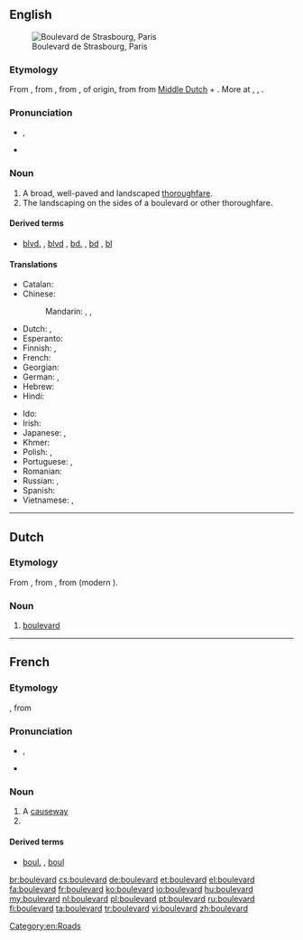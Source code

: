 {{also|Boulevard}}
==English==
[[Image:Paris boulevard de strasbourg.jpg|thumb|Boulevard de Strasbourg, Paris]]

===Etymology===
From {{etyl|fr}} {{term|boulevard|lang=fr}}, from {{etyl|frm}} {{term|boulevard|lang=frm}}, from {{etyl|fro}} {{term|bollevart||promenade, avenue, rampart|lang=fro}}, of {{etyl|gem}} origin, from {{etyl|dum}} {{term|bollewerc/bolwerc||[[bulwark]], [[bastion]]|lang=dum}} from [[Middle Dutch]] {{term|bole|bole, bolle|bole, plank|lang=dum}} + {{term|werk||work, construction|lang=dum}}. More at {{term|bole|lang=en}}, {{term|work|lang=en}}, {{term|bulwark|lang=en}}.

===Pronunciation===
* {{a|RP}} {{IPA|/ˈbuː.ləˌvɑː(ɹ)d/}}, {{X-SAMPA|/"bu:.l@.vA:(r)d/}}
* {{a|US}} {{IPA|/ˈbʊlɨvɑɹd/}}

===Noun===
{{en-noun}}

# A broad, well-paved and landscaped [[thoroughfare]].
# The landscaping on the sides of a boulevard or other thoroughfare.

====Derived terms====
* {{sense|abbreviation}} [[blvd.]] , [[blvd]] , [[bd.]] , [[bd]] , [[bl]]

====Translations====
{{trans-top|broad, landscaped thoroughfare}}
* Catalan: {{t-|ca|bulevard|m}}
* Chinese:
*: Mandarin: {{t|cmn|林蔭大道|sc=Hani}}, {{t|cmn|林荫大道|tr=línyīndàdào|sc=Hani}}, {{t-|cmn|大道|tr=dàdào|sc=Hani}}
* Dutch: {{t-|nl|hoofdweg|m}}, {{t+|nl|boulevard|m}}
* Esperanto: {{t-|eo|bulvardo}}
* Finnish: {{t+|fi|bulevardi}}, {{t+|fi|puistokatu}}
* French: {{t+|fr|boulevard|m}}
* Georgian: {{t-|ka|ბულვარი|tr=bulvari|sc=Geor}}
* German: {{t+|de|Boulevard|m}}, {{t-|de|Prachtstraße|f}}
* Hebrew: {{t-|he|שדרה|f|tr=shdera}}
* Hindi: {{t-|hi|मार्ग|m|tr=mārg}}
{{trans-mid}}
* Ido: {{t+|io|bulvardo}}
* Irish: {{t-|ga|búlbhard|m}}
* Japanese: {{t-|ja|大通り|tr=おおどおり, ōdōri}}, {{t-|ja|ブールバード|tr=būrubādo}}
* Khmer: {{t-|km|មហាវិថី|sc=Khmr}}
* Polish: {{t+|pl|bulwar|m}}, {{t+|pl|aleja|f}}
* Portuguese: {{t+|pt|alameda|f}} {{qualifier|Brazil}}, {{t+|pt|bulevar|m}}
* Romanian: {{t+|ro|bulevard|n}}
* Russian: {{t+|ru|бульвар|m|tr=bul'vár}}, {{t+|ru|проспект|m|tr=prospékt}}
* Spanish: {{t+|es|bulevar|m}}
* Vietnamese: {{t+|vi|đại lộ}}, {{t-|vi|đường lớn}}
{{trans-bottom}}

[[Category:en:Roads]]

----

==Dutch==

===Etymology===
From {{etyl|fr|nl}} {{term|boulevard|lang=fr}}, from {{etyl|frm|nl}} {{term|bolevard|lang=frm}}, from {{etyl|dum|nl}} {{term|bolwerc|lang=dum}} (modern {{etyl|nl|-}} {{term|bolwerk|lang=nl}}).

===Noun===
{{nl-noun|m|boulevards|boulevardje}}

# [[#English|boulevard]]

----

==French==

===Etymology===
{{etyl|frm|fr}} {{term|bolevard|lang=frm}}<!--Rabellais, 1534-->, from {{etyl|dum|fr}} {{term|bolwerc||bulwark, bastion|lang=dum}}

===Pronunciation===
* {{IPA|/bul.vaʁ/|lang=fr}}, {{X-SAMPA|/bul.vaR/}}
* {{audio|Fr-boulevard.ogg|audio}}

===Noun===
{{fr-noun|m}}

# A [[causeway]]
# {{l|en|boulevard}}

====Derived terms====
* {{sense|abbreviation}} [[boul.]] , [[boul]]

[[br:boulevard]]
[[cs:boulevard]]
[[de:boulevard]]
[[et:boulevard]]
[[el:boulevard]]
[[fa:boulevard]]
[[fr:boulevard]]
[[ko:boulevard]]
[[io:boulevard]]
[[hu:boulevard]]
[[my:boulevard]]
[[nl:boulevard]]
[[pl:boulevard]]
[[pt:boulevard]]
[[ru:boulevard]]
[[fi:boulevard]]
[[ta:boulevard]]
[[tr:boulevard]]
[[vi:boulevard]]
[[zh:boulevard]]